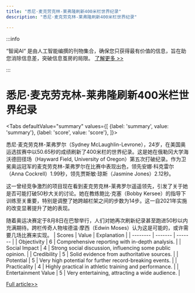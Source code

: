 ```yaml
---
title: "悉尼·麦克劳克林-莱弗隆刷新400米栏世界纪录"
description: "悉尼·麦克劳克林-莱弗隆刷新400米栏世界纪录"

---
```



:::info

“智闻AI“ 是由人工智能编撰的刊物集合，确保您只获得最有价值的信息，旨在助您消除信息差，突破信息茧房的局限。  [了解更多 >>](/)

:::

# 悉尼·麦克劳克林-莱弗隆刷新400米栏世界纪录


<Tabs
	defaultValue="summary"
	values={[
	{label: 'summary', value: 'summary'},
	{label: 'score', value: 'score'},
]}>
<TabItem value="summary">


悉尼·麦克劳克林-莱弗罗尔（Sydney McLaughlin-Levrone），24岁，在美国奥运选拔赛中以50.65秒的成绩刷新了400米栏的世界纪录。这是她在俄勒冈大学海沃德田径场（Hayward Field, University of Oregon）第五次打破纪录。作为卫冕奥运冠军的麦克劳克林-莱弗罗尔在比赛中表现出色，领先安娜·科克雷尔（Anna Cockrell）1.99秒，领先贾斯敏·琼斯（Jasmine Jones）2.12秒。

这一曾经竞争激烈的项目现在看到麦克劳克林-莱弗罗尔遥遥领先，引发了关于她是否可能打破50秒大关的讨论。她在教练鲍比·克塞（Bobby Kersee）的指导下训练至关重要，特别是调整了她跨越栏架之间的步数为14步。这一自2021年实施的改变显著提升了她的表现。

随着奥运决赛定于8月8日在巴黎举行，人们对她再次刷新纪录甚至跑进50秒以内充满期待。跨栏传奇人物埃德温·摩西（Edwin Moses）认为这是可能的，或许需要几场比赛来实现。
</TabItem>
<TabItem value="score">
	| Scores     | Value   | Explanation |
	| -------- | ------- | ------- |
	| Objectivity  | 6    | Comprehensive reporting with in-depth analysis.    |
	| Social Impact | 4     | Strong social discussion, influencing some public opinion.    |
	| Credibility    | 5    | Solid evidence from authoritative sources.    |
	| Potential    | 5    | Very high potential for further record-breaking events.    |
	| Practicality    | 4    | Highly practical in athletic training and performance.    |
	| Entertainment Value    | 5    | Very entertaining, attracting a wide audience.    |
</TabItem>
</Tabs>

[Full article>>](https://apnews.com/article/olympics-mclaughlin-record-sydney-paris-e8ac1da4b29320b755931b58c1a15921)

